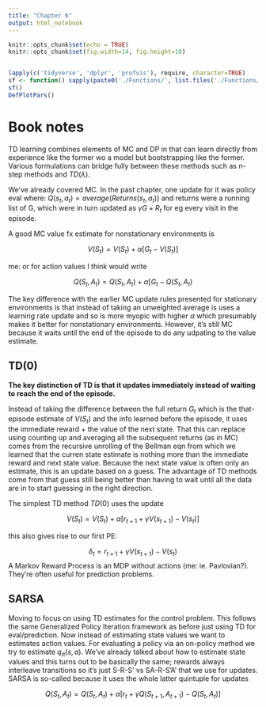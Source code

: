 ```yaml
---
title: "Chapter 6"
output: html_notebook
---
```


```r
knitr::opts_chunk$set(echo = TRUE)
knitr::opts_chunk$set(fig.width=14, fig.height=10) 


lapply(c('tidyverse', 'dplyr', 'profvis'), require, character=TRUE)
sf <- function() sapply(paste0('./Functions/', list.files('./Functions/')), source)
sf()
DefPlotPars()
```

# Book notes 

TD learning combines elements of MC and DP in that can learn directly from experience like the former wo a model but bootstrapping like the former. Various formulations can bridge fully between these methods such as n-step methods and $TD(\lambda)$.  

We've already covered MC. In the past chapter, one update for it was policy eval where:
$Q(s_t, a_t) = average(Returns(s_t, a_t))$ and returns were a running list of G, which were in turn updated as
$\gamma G + R_t$ for eg every visit in the episode.  

A good MC value fx estimate for nonstationary environments is  

$$V(S_t) = V(S_t) + \alpha[G_t - V(S_t)]$$
 
 me: or for action values I think would write  
 
 $$Q(S_t, A_t) = Q(S_t, A_t) + \alpha[G_t - Q(S_t, A_t)$$
 
The key difference with the earlier MC update rules presented for stationary environments is that instead of taking an unweighted average is uses a learning rate update and so is more myopic with higher $\alpha$ which presumably makes it better for nonstationary environments. However, it's still MC because it waits until the end of the episode to do any udpating to the value estimate.  

## TD(0)

**The key distinction of TD is that it updates immediately instead of waiting to reach the end of the episode.**  

Instead of taking the difference between the full return $G_t$ which is the that-episode estimate of $V(S_t)$ and the info learned before the episode, it uses the immediate reward + the value of the next state. That this can replace using counting up and averaging all the subsequent returns (as in MC) comes from the recursive unrolling of the Bellman eqn from which we learned that the curren state estimate is nothing more than the immediate reward and next state value. Because the next state value is often only an estimate, this is an update based on a guess. The advantage of TD methods come from that guess still being better than having to wait until all the data are in to start guessing in the right direction.  

The simplest TD method $TD(0)$ uses the update

$$V(S_t) = V(S_t) + \alpha[r_{t+1} + \gamma V(s_{t+1}) - V(s_t)] $$



this also gives rise to our first PE: 

$$ \delta_t = r_{t+1} + \gamma V(s_{t+1}) - V(s_t) $$
A Markov Reward Process is an MDP without actions (me: ie. Pavlovian?). They're often useful for prediction problems.  

## SARSA  

Moving to focus on using TD estimates for the control problem. This follows the same Generalized Policy Iteration framework as before just using TD for eval/prediction. Now instead of estimating state values we want to estimates action values. For evaluating a policy via an on-policy method we try to estimate $q_{\pi}(s,a)$. We've already talked about how to estimate state values and this turns out to be basically the same; rewards always interleave transitions so it's just S-R-S' vs SA-R-S'A' that we use for updates. SARSA is so-called because it uses the whole latter quintuple for updates  

$$ Q(S_t, A_t) = Q(S_t, A_t) + \alpha[r_t + \gamma Q(S_{t+1},A_{t+1}) - Q(S_t, A_t)] $$












